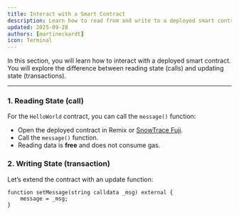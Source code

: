 ```yaml
---
title: Interact with a Smart Contract
description: Learn how to read from and write to a deployed smart contract.
updated: 2025-09-28
authors: [martineckardt]
icon: Terminal
---
```


In this section, you will learn how to interact with a deployed smart contract.  
You will explore the difference between reading state (calls) and updating state (transactions).

---

<Steps>
<Step>

### 1. Reading State (call)

For the `HelloWorld` contract, you can call the `message()` function:

- Open the deployed contract in Remix or [SnowTrace Fuji](https://testnet.snowtrace.io/).  
- Call the `message()` function.  
- Reading data is **free** and does not consume gas.  

</Step>

<Step>

### 2. Writing State (transaction)

Let’s extend the contract with an update function:

```solidity
function setMessage(string calldata _msg) external {
    message = _msg;
}
